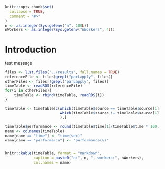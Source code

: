 ```r
knitr::opts_chunk$set(
  collapse = TRUE,
  comment = "#>"
)
n <- as.integer(Sys.getenv("n", 100L))
nWorkers <- as.integer(Sys.getenv("nWorkers", 4L))
```

# Introduction
test message

```r
files <- list.files("../results", full.names = TRUE)
referenceFile <- files[grepl("parLapply", files)]
otherFiles <- files[!grepl("parLapply", files)]
timeTable <- readRDS(referenceFile)
for(i in otherFiles){
    timeTable <- rbind(timeTable, readRDS(i))
}

timeTable <- timeTable[c(which(timeTable$source == timeTable$source[1]),
                         which(timeTable$source != timeTable$source[1])
                         ),]

timeTable$performance <- round(timeTable$time[1]/timeTable$time * 100, 2)
name <- colnames(timeTable)
name[name == "time"] <- "time(sec)"
name[name == "performance"] <- "performance(%)"


knitr::kable(timeTable, format = "markdown",
             caption = paste0("n:", n, ", workers:", nWorkers),
             col.names = name)
```

